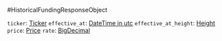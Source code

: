 #HistoricalFundingResponseObject

`ticker`: [Ticker]
`effective_at`: [DateTime in utc]
`effective_at_height`: [Height]
`price`: [Price]
`rate`: [BigDecimal]

[Ticker]: /types/ticker
[DateTime in utc]: /types/date_time
[Height]: /types/height
[Price]: /types/price
[BigDecimal]: /types/big_decimal